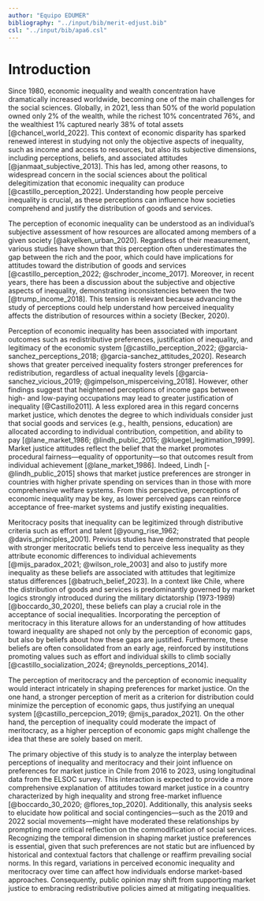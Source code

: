 ```yaml
---
author: "Equipo EDUMER"
bibliography: "../input/bib/merit-edjust.bib"
csl: "../input/bib/apa6.csl"
---
```


# Introduction

Since 1980, economic inequality and wealth concentration have dramatically increased worldwide, becoming one of the main challenges for the social sciences. Globally, in 2021, less than 50% of the world population owned only 2% of the wealth, while the richest 10% concentrated 76%, and the wealthiest 1% captured nearly 38% of total assets [@chancel_world_2022]. This context of economic disparity has sparked renewed interest in studying not only the objective aspects of inequality, such as income and access to resources, but also its subjective dimensions, including perceptions, beliefs, and associated attitudes [@janmaat_subjective_2013]. This has led, among other reasons, to widespread concern in the social sciences about the political delegitimization that economic inequality can produce [@castillo_perception_2022]. Understanding how people perceive inequality is crucial, as these perceptions can influence how societies comprehend and justify the distribution of goods and services.

The perception of economic inequality can be understood as an individual's subjective assessment of how resources are allocated among members of a given society [@akyelken_urban_2020]. Regardless of their measurement, various studies have shown that this perception often underestimates the gap between the rich and the poor, which could have implications for attitudes toward the distribution of goods and services [@castillo_perception_2022; @schroder_income_2017]. Moreover, in recent years, there has been a discussion about the subjective and objective aspects of inequality, demonstrating inconsistencies between the two [@trump_income_2018]. This tension is relevant because advancing the study of perceptions could help understand how perceived inequality affects the distribution of resources within a society (Becker, 2020).

Perception of economic inequality has been associated with important outcomes such as redistributive preferences, justification of inequality, and legitimacy of the economic system [@castillo_perception_2022; @garcia-sanchez_perceptions_2018; @garcia-sanchez_attitudes_2020]. Research shows that greater perceived inequality fosters stronger preferences for redistribution, regardless of actual inequality levels [@garcia-sanchez_vicious_2019; @gimpelson_misperceiving_2018]. However, other findings suggest that heightened perceptions of income gaps between high- and low-paying occupations may lead to greater justification of inequality [@Castillo2011]. A less explored area in this regard concerns market justice, which denotes the degree to which individuals consider just that social goods and services (e.g., health, pensions, education) are allocated according to individual contribution, competition, and ability to pay [@lane_market_1986; @lindh_public_2015; @kluegel_legitimation_1999]. Market justice attitudes reflect the belief that the market promotes procedural fairness---equality of opportunity---so that outcomes result from individual achievement [@lane_market_1986]. Indeed, Lindh [-@lindh_public_2015] shows that market justice preferences are stronger in countries with higher private spending on services than in those with more comprehensive welfare systems. From this perspective, perceptions of economic inequality may be key, as lower perceived gaps can reinforce acceptance of free-market systems and justify existing inequalities.

Meritocracy posits that inequality can be legitimized through distributive criteria such as effort and talent [@young_rise_1962; @davis_principles_2001]. Previous studies have demonstrated that people with stronger meritocratic beliefs tend to perceive less inequality as they attribute economic differences to individual achievements [@mijs_paradox_2021; @wilson_role_2003] and also to justify more inequality as these beliefs are associated with attitudes that  legitimize status differences [@batruch_belief_2023]. In a context like Chile, where the distribution of goods and services is predominantly governed by market logics strongly introduced during the military dictatorship (1973-1989) [@boccardo_30_2020], these beliefs can play a crucial role in the acceptance of social inequalities. Incorporating the perception of meritocracy in this literature allows for an understanding of how attitudes toward inequality are shaped not only by the perception of economic gaps, but also by beliefs about how these gaps are justified. Furthermore, these beliefs are often consolidated from an early age, reinforced by institutions promoting values such as effort and individual skills to climb socially [@castillo_socialization_2024; @reynolds_perceptions_2014].

The perception of meritocracy and the perception of economic inequality would interact intricately in shaping preferences for market justice. On the one hand, a stronger perception of merit as a criterion for distribution could minimize the perception of economic gaps, thus justifying an unequal system [@castillo_percepcion_2019; @mijs_paradox_2021]. On the other hand, the perception of inequality could moderate the impact of meritocracy, as a higher perception of economic gaps might challenge the idea that these are solely based on merit.

The primary objective of this study is to analyze the interplay between perceptions of inequality and meritocracy and their joint influence on preferences for market justice in Chile from 2016 to 2023, using longitudinal data from the ELSOC survey. This interaction is expected to provide a more comprehensive explanation of attitudes toward market justice in a country characterized by high inequality and strong free-market influence [@boccardo_30_2020; @flores_top_2020]. Additionally, this analysis seeks to elucidate how political and social contingencies---such as the 2019 and 2022 social movements---might have moderated these relationships by prompting more critical reflection on the commodification of social services. Recognizing the temporal dimension in shaping market justice preferences is essential, given that such preferences are not static but are influenced by historical and contextual factors that challenge or reaffirm prevailing social norms. In this regard, variations in perceived economic inequality and meritocracy over time can affect how individuals endorse market-based approaches. Consequently, public opinion may shift from supporting market justice to embracing redistributive policies aimed at mitigating inequalities.